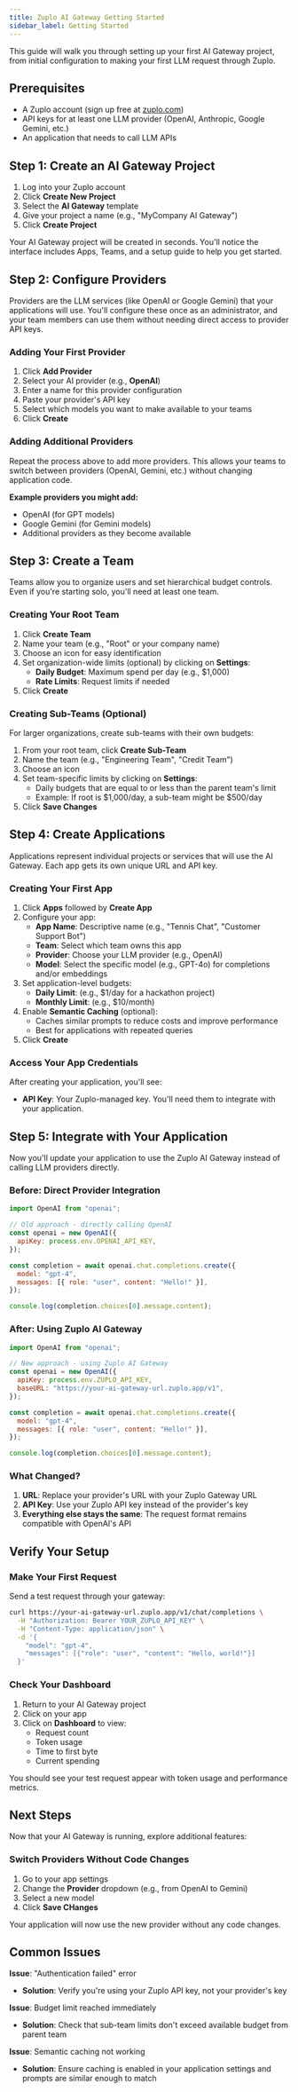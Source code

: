 ```yaml
---
title: Zuplo AI Gateway Getting Started
sidebar_label: Getting Started
---
```


This guide will walk you through setting up your first AI Gateway project, from
initial configuration to making your first LLM request through Zuplo.

## Prerequisites

- A Zuplo account (sign up free at [zuplo.com](https://zuplo.com))
- API keys for at least one LLM provider (OpenAI, Anthropic, Google Gemini,
  etc.)
- An application that needs to call LLM APIs

## Step 1: Create an AI Gateway Project

1. Log into your Zuplo account
2. Click **Create New Project**
3. Select the **AI Gateway** template
4. Give your project a name (e.g., "MyCompany AI Gateway")
5. Click **Create Project**

Your AI Gateway project will be created in seconds. You'll notice the interface
includes Apps, Teams, and a setup guide to help you get started.

## Step 2: Configure Providers

Providers are the LLM services (like OpenAI or Google Gemini) that your
applications will use. You'll configure these once as an administrator, and your
team members can use them without needing direct access to provider API keys.

### Adding Your First Provider

1. Click **Add Provider**
2. Select your AI provider (e.g., **OpenAI**)
3. Enter a name for this provider configuration
4. Paste your provider's API key
5. Select which models you want to make available to your teams
6. Click **Create**

### Adding Additional Providers

Repeat the process above to add more providers. This allows your teams to switch
between providers (OpenAI, Gemini, etc.) without changing application code.

**Example providers you might add:**

- OpenAI (for GPT models)
- Google Gemini (for Gemini models)
- Additional providers as they become available

## Step 3: Create a Team

Teams allow you to organize users and set hierarchical budget controls. Even if
you're starting solo, you'll need at least one team.

### Creating Your Root Team

1. Click **Create Team**
2. Name your team (e.g., "Root" or your company name)
3. Choose an icon for easy identification
4. Set organization-wide limits (optional) by clicking on **Settings**:
   - **Daily Budget**: Maximum spend per day (e.g., $1,000)
   - **Rate Limits**: Request limits if needed
5. Click **Create**

### Creating Sub-Teams (Optional)

For larger organizations, create sub-teams with their own budgets:

1. From your root team, click **Create Sub-Team**
2. Name the team (e.g., "Engineering Team", "Credit Team")
3. Choose an icon
4. Set team-specific limits by clicking on **Settings**:
   - Daily budgets that are equal to or less than the parent team's limit
   - Example: If root is $1,000/day, a sub-team might be $500/day
5. Click **Save Changes**

## Step 4: Create Applications

Applications represent individual projects or services that will use the AI
Gateway. Each app gets its own unique URL and API key.

### Creating Your First App

1. Click **Apps** followed by **Create App**
2. Configure your app:
   - **App Name**: Descriptive name (e.g., "Tennis Chat", "Customer Support
     Bot")
   - **Team**: Select which team owns this app
   - **Provider**: Choose your LLM provider (e.g., OpenAI)
   - **Model**: Select the specific model (e.g., GPT-4o) for completions and/or
     embeddings
3. Set application-level budgets:
   - **Daily Limit**: (e.g., $1/day for a hackathon project)
   - **Monthly Limit**: (e.g., $10/month)
4. Enable **Semantic Caching** (optional):
   - Caches similar prompts to reduce costs and improve performance
   - Best for applications with repeated queries
5. Click **Create**

### Access Your App Credentials

After creating your application, you'll see:

- **API Key**: Your Zuplo-managed key. You'll need them to integrate with your
  application.

## Step 5: Integrate with Your Application

Now you'll update your application to use the Zuplo AI Gateway instead of
calling LLM providers directly.

### Before: Direct Provider Integration

```javascript
import OpenAI from "openai";

// Old approach - directly calling OpenAI
const openai = new OpenAI({
  apiKey: process.env.OPENAI_API_KEY,
});

const completion = await openai.chat.completions.create({
  model: "gpt-4",
  messages: [{ role: "user", content: "Hello!" }],
});

console.log(completion.choices[0].message.content);
```

### After: Using Zuplo AI Gateway

```javascript
import OpenAI from "openai";

// New approach - using Zuplo AI Gateway
const openai = new OpenAI({
  apiKey: process.env.ZUPLO_API_KEY,
  baseURL: "https://your-ai-gateway-url.zuplo.app/v1",
});

const completion = await openai.chat.completions.create({
  model: "gpt-4",
  messages: [{ role: "user", content: "Hello!" }],
});

console.log(completion.choices[0].message.content);
```

### What Changed?

1. **URL**: Replace your provider's URL with your Zuplo Gateway URL
2. **API Key**: Use your Zuplo API key instead of the provider's key
3. **Everything else stays the same**: The request format remains compatible
   with OpenAI's API

## Verify Your Setup

### Make Your First Request

Send a test request through your gateway:

```bash
curl https://your-ai-gateway-url.zuplo.app/v1/chat/completions \
  -H "Authorization: Bearer YOUR_ZUPLO_API_KEY" \
  -H "Content-Type: application/json" \
  -d '{
    "model": "gpt-4",
    "messages": [{"role": "user", "content": "Hello, world!"}]
  }'
```

### Check Your Dashboard

1. Return to your AI Gateway project
2. Click on your app
3. Click on **Dashboard** to view:
   - Request count
   - Token usage
   - Time to first byte
   - Current spending

You should see your test request appear with token usage and performance
metrics.

## Next Steps

Now that your AI Gateway is running, explore additional features:

### Switch Providers Without Code Changes

1. Go to your app settings
2. Change the **Provider** dropdown (e.g., from OpenAI to Gemini)
3. Select a new model
4. Click **Save CHanges**

Your application will now use the new provider without any code changes.

## Common Issues

**Issue**: "Authentication failed" error

- **Solution**: Verify you're using your Zuplo API key, not your provider's key

**Issue**: Budget limit reached immediately

- **Solution**: Check that sub-team limits don't exceed available budget from
  parent team

**Issue**: Semantic caching not working

- **Solution**: Ensure caching is enabled in your application settings and
  prompts are similar enough to match
